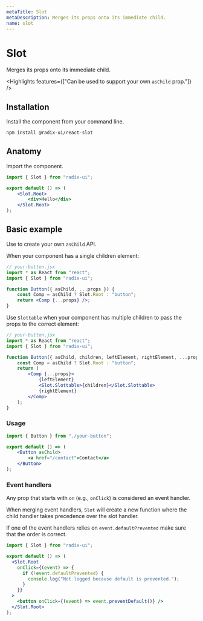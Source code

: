 ```yaml
---
metaTitle: Slot
metaDescription: Merges its props onto its immediate child.
name: slot
---
```


# Slot

<Description>Merges its props onto its immediate child.</Description>

<Highlights features={["Can be used to support your own `asChild` prop."]} />

## Installation

Install the component from your command line.

```bash
npm install @radix-ui/react-slot
```

## Anatomy

Import the component.

```jsx
import { Slot } from "radix-ui";

export default () => (
	<Slot.Root>
		<div>Hello</div>
	</Slot.Root>
);
```

## Basic example

Use to create your own `asChild` API.

When your component has a single children element:

```jsx line=9
// your-button.jsx
import * as React from "react";
import { Slot } from "radix-ui";

function Button({ asChild, ...props }) {
	const Comp = asChild ? Slot.Root : "button";
	return <Comp {...props} />;
}
```

Use `Slottable` when your component has multiple children to pass the props to the correct element:

```jsx
// your-button.jsx
import * as React from "react";
import { Slot } from "radix-ui";

function Button({ asChild, children, leftElement, rightElement, ...props }) {
	const Comp = asChild ? Slot.Root : "button";
	return (
		<Comp {...props}>
			{leftElement}
			<Slot.Slottable>{children}</Slot.Slottable>
			{rightElement}
		</Comp>
	);
}
```

### Usage

```jsx
import { Button } from "./your-button";

export default () => (
	<Button asChild>
		<a href="/contact">Contact</a>
	</Button>
);
```

### Event handlers

Any prop that starts with `on` (e.g., `onClick`) is considered an event handler.

When merging event handlers, `Slot` will create a new function where the child handler takes precedence over the slot handler.

If one of the event handlers relies on `event.defaultPrevented` make sure that the order is correct.

```jsx
import { Slot } from "radix-ui";

export default () => (
  <Slot.Root
    onClick={(event) => {
      if (!event.defaultPrevented) {
        console.log("Not logged because default is prevented.");
      }
    }}
  >
    <button onClick={(event) => event.preventDefault()} />
  </Slot.Root>
);
```
